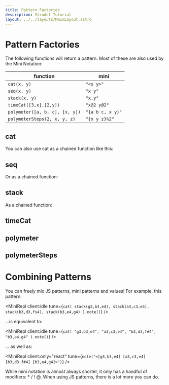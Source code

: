 ```yaml
---
title: Pattern Factories
description: Strudel Tutorial
layout: ../../layouts/MainLayout.astro
---
```



# Pattern Factories

The following functions will return a pattern.
Most of these are also used by the Mini Notation:

| function                       | mini            |
| ------------------------------ | --------------- |
| `cat(x, y)`                    | `"<x y>"`       |
| `seq(x, y)`                    | `"x y"`         |
| `stack(x, y)`                  | `"x,y"`         |
| `timeCat([3,x],[2,y])`         | `"x@2 y@2"`      |
| `polymeter([a, b, c], [x, y])` | `"{a b c, x y}"` |
| `polymeterSteps(2, x, y, z)`   | `"{x y z}%2"`    |

## cat

<JsDoc client:idle name="cat" h={0} />

You can also use cat as a chained function like this:

<JsDoc client:idle name="Pattern.cat" h={0} hideDescription />

## seq

<JsDoc client:idle name="seq" h={0} />

Or as a chained function:

<JsDoc client:idle name="Pattern.seq" h={0} hideDescription />

## stack

<JsDoc client:idle name="stack" h={0} />

As a chained function:

<JsDoc client:idle name="Pattern.stack" h={0} hideDescription />

## timeCat

<JsDoc client:idle name="timeCat" h={0} />

## polymeter

<JsDoc client:idle name="polymeter" h={0} />

## polymeterSteps

<JsDoc client:idle name="polymeterSteps" h={0} />

# Combining Patterns

You can freely mix JS patterns, mini patterns and values! For example, this pattern:

<MiniRepl
  client:idle
  tune={`cat(
  stack(g3,b3,e4),
  stack(a3,c3,e4),
  stack(b3,d3,fs4),
  stack(b3,e4,g4)
).note()`}
/>

...is equivalent to:

<MiniRepl
  client:idle
  tune={`cat(
  "g3,b3,e4",
  "a3,c3,e4",
  "b3,d3,f#4",
  "b3,e4,g4"
).note()`}
/>

... as well as:

<MiniRepl client:only="react" tune={`note("<[g3,b3,e4] [a3,c3,e4] [b3,d3,f#4] [b3,e4,g4]>")`} />

While mini notation is almost always shorter, it only has a handful of modifiers: \* / ! @.
When using JS patterns, there is a lot more you can do.
